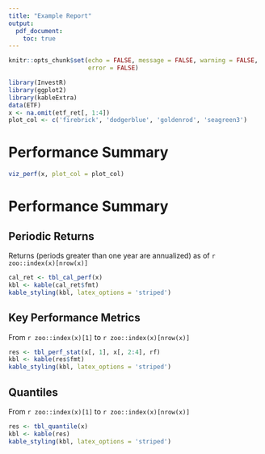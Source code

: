 ```yaml
---
title: "Example Report"
output: 
  pdf_document:
    toc: true
---
```


```r
knitr::opts_chunk$set(echo = FALSE, message = FALSE, warning = FALSE, 
                      error = FALSE)
```

```r
library(InvestR)
library(ggplot2)
library(kableExtra)
data(ETF)
x <- na.omit(etf_ret[, 1:4])
plot_col <- c('firebrick', 'dodgerblue', 'goldenrod', 'seagreen3')
```

\newpage

# Performance Summary

```r
viz_perf(x, plot_col = plot_col)
```

\newpage

# Performance Summary

## Periodic Returns

Returns (periods greater than one year are annualized) as of `r zoo::index(x)[nrow(x)]`

```r
cal_ret <- tbl_cal_perf(x)
kbl <- kable(cal_ret$fmt)
kable_styling(kbl, latex_options = 'striped')
```

## Key Performance Metrics

From `r zoo::index(x)[1]` to `r zoo::index(x)[nrow(x)]`

```r
res <- tbl_perf_stat(x[, 1], x[, 2:4], rf)
kbl <- kable(res$fmt)
kable_styling(kbl, latex_options = 'striped')
```

## Quantiles

From `r zoo::index(x)[1]` to `r zoo::index(x)[nrow(x)]`

```r
res <- tbl_quantile(x)
kbl <- kable(res)
kable_styling(kbl, latex_options = 'striped')
```
